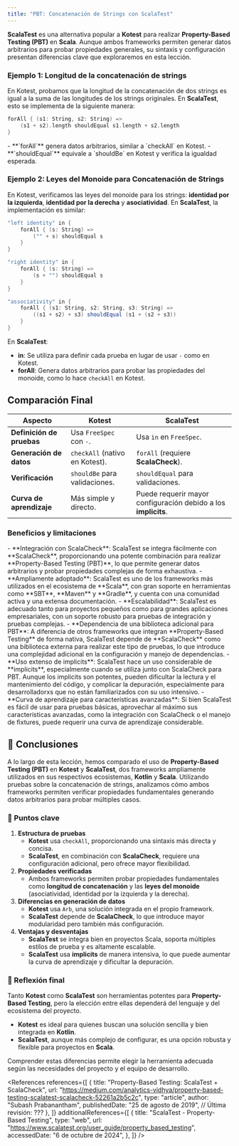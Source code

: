 ```yaml
---
title: "PBT: Concatenación de Strings con ScalaTest"
---
```


<ReadingTime/>
<GitHubRepoLink repo={"scala-dibs"} user={"r8vnhill"} />

**ScalaTest** es una alternativa popular a **Kotest** para realizar **Property-Based Testing (PBT)** en **Scala**. Aunque ambos frameworks permiten generar datos arbitrarios para probar propiedades generales, su sintaxis y configuración presentan diferencias clave que exploraremos en esta lección.

### Ejemplo 1: Longitud de la concatenación de strings

En Kotest, probamos que la longitud de la concatenación de dos strings es igual a la suma de las longitudes de los strings originales. En **ScalaTest**, esto se implementa de la siguiente manera:

```scala showLineNumbers
forAll { (s1: String, s2: String) =>
    (s1 + s2).length shouldEqual s1.length + s2.length
}
```

<Explanation>
    - **`forAll`** genera datos arbitrarios, similar a `checkAll` en Kotest.
    - **`shouldEqual`** equivale a `shouldBe` en Kotest y verifica la igualdad esperada.
</Explanation>

### Ejemplo 2: Leyes del Monoide para Concatenación de Strings

En Kotest, verificamos las leyes del monoide para los strings: **identidad por la izquierda**, **identidad por la derecha** y **asociatividad**. En **ScalaTest**, la implementación es similar:

```scala showLineNumbers
"left identity" in {
    forAll { (s: String) =>
        ("" + s) shouldEqual s
    }
}

"right identity" in {
    forAll { (s: String) =>
        (s + "") shouldEqual s
    }
}

"associativity" in {
    forAll { (s1: String, s2: String, s3: String) =>
        ((s1 + s2) + s3) shouldEqual (s1 + (s2 + s3))
    }
}
```

En **ScalaTest**:
- **in**: Se utiliza para definir cada prueba en lugar de usar `-` como en Kotest.
- **forAll**: Genera datos arbitrarios para probar las propiedades del monoide, como lo hace `checkAll` en Kotest.

## Comparación Final

| **Aspecto**               | **Kotest**                                          | **ScalaTest**                                          |
|--------------------------|---------------------------------------------------|------------------------------------------------------|
| **Definición de pruebas** | Usa `FreeSpec` con `-`.                          | Usa `in` en `FreeSpec`.                             |
| **Generación de datos**   | `checkAll` (nativo en Kotest).                         | `forAll` (requiere **ScalaCheck**).                 |
| **Verificación**          | `shouldBe` para validaciones.                     | `shouldEqual` para validaciones.                    |
| **Curva de aprendizaje**  | Más simple y directo.                             | Puede requerir mayor configuración debido a los **implicits**. |

### Beneficios y limitaciones

<ProCons>
    <Pros>
        - **Integración con ScalaCheck**: ScalaTest se integra fácilmente con **ScalaCheck**, proporcionando una potente combinación para realizar **Property-Based Testing (PBT)**, lo que permite generar datos arbitrarios y probar propiedades complejas de forma exhaustiva.
        - **Ampliamente adoptado**: ScalaTest es uno de los frameworks más utilizados en el ecosistema de **Scala**, con gran soporte en herramientas como **SBT**, **Maven** y **Gradle**, y cuenta con una comunidad activa y una extensa documentación.
        - **Escalabilidad**: ScalaTest es adecuado tanto para proyectos pequeños como para grandes aplicaciones empresariales, con un soporte robusto para pruebas de integración y pruebas complejas.
    </Pros>
    <Cons>
        - **Dependencia de una biblioteca adicional para PBT**: A diferencia de otros frameworks que integran **Property-Based Testing** de forma nativa, ScalaTest depende de **ScalaCheck** como una biblioteca externa para realizar este tipo de pruebas, lo que introduce una complejidad adicional en la configuración y manejo de dependencias.
        - **Uso extenso de implicits**: ScalaTest hace un uso considerable de **implicits**, especialmente cuando se utiliza junto con ScalaCheck para PBT. Aunque los implicits son potentes, pueden dificultar la lectura y el mantenimiento del código, y complicar la depuración, especialmente para desarrolladorxs que no están familiarizados con su uso intensivo.
        - **Curva de aprendizaje para características avanzadas**: Si bien ScalaTest es fácil de usar para pruebas básicas, aprovechar al máximo sus características avanzadas, como la integración con ScalaCheck o el manejo de fixtures, puede requerir una curva de aprendizaje considerable.
    </Cons>
</ProCons>

## 📌 Conclusiones

A lo largo de esta lección, hemos comparado el uso de **Property-Based Testing (PBT)** en **Kotest** y **ScalaTest**, dos frameworks ampliamente utilizados en sus respectivos ecosistemas, **Kotlin** y **Scala**. Utilizando pruebas sobre la concatenación de strings, analizamos cómo ambos frameworks permiten verificar propiedades fundamentales generando datos arbitrarios para probar múltiples casos.

### **🔑 Puntos clave**

1. **Estructura de pruebas**  
   - **Kotest** usa `checkAll`, proporcionando una sintaxis más directa y concisa.  
   - **ScalaTest**, en combinación con **ScalaCheck**, requiere una configuración adicional, pero ofrece mayor flexibilidad.
2. **Propiedades verificadas**  
   - Ambos frameworks permiten probar propiedades fundamentales como **longitud de concatenación** y las **leyes del monoide** (asociatividad, identidad por la izquierda y la derecha).
3. **Diferencias en generación de datos**  
   - **Kotest** usa `Arb`, una solución integrada en el propio framework.  
   - **ScalaTest** depende de **ScalaCheck**, lo que introduce mayor modularidad pero también más configuración.
4. **Ventajas y desventajas**  
   - **ScalaTest** se integra bien en proyectos Scala, soporta múltiples estilos de prueba y es altamente escalable.  
   - **ScalaTest** usa **implicits** de manera intensiva, lo que puede aumentar la curva de aprendizaje y dificultar la depuración.

### **🚀 Reflexión final**

Tanto **Kotest** como **ScalaTest** son herramientas potentes para **Property-Based Testing**, pero la elección entre ellas dependerá del lenguaje y del ecosistema del proyecto.  
- **Kotest** es ideal para quienes buscan una solución sencilla y bien integrada en **Kotlin**.  
- **ScalaTest**, aunque más complejo de configurar, es una opción robusta y flexible para proyectos en **Scala**.

Comprender estas diferencias permite elegir la herramienta adecuada según las necesidades del proyecto y el equipo de desarrollo.

<References references={[
    {
        title: "Property-Based Testing: ScalaTest + ScalaCheck",
        url: "https://medium.com/analytics-vidhya/property-based-testing-scalatest-scalacheck-52261a2b5c2c",
        type: "article",
        author: "Subash Prabanantham",
        publishedDate: "25 de agosto de 2019",
        // Última revisión: ???
    },
]} additionalReferences={[
    {
        title: "ScalaTest - Property-Based Testing",
        type: "web",
        url: "https://www.scalatest.org/user_guide/property_based_testing",
        accessedDate: "6 de octubre de 2024",
    },
]} />
